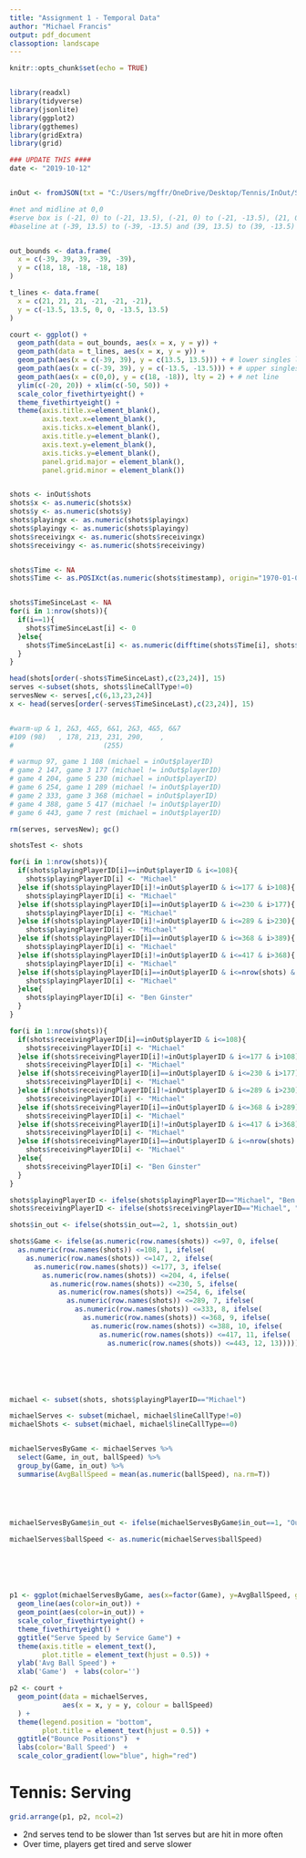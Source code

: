 ```yaml
---
title: "Assignment 1 - Temporal Data"
author: "Michael Francis"
output: pdf_document
classoption: landscape
---
```



```r
knitr::opts_chunk$set(echo = TRUE)


library(readxl)
library(tidyverse)
library(jsonlite)
library(ggplot2)
library(ggthemes)
library(gridExtra)
library(grid)

### UPDATE THIS ####
date <- "2019-10-12"


inOut <- fromJSON(txt = "C:/Users/mgffr/OneDrive/Desktop/Tennis/InOut/Singles/20191012-123330.json",flatten=T)

#net and midline at 0,0
#serve box is (-21, 0) to (-21, 13.5), (-21, 0) to (-21, -13.5), (21, 0) to (21, 13.5), (21, 0) to (21, -13.5),
#baseline at (-39, 13.5) to (-39, -13.5) and (39, 13.5) to (39, -13.5)


out_bounds <- data.frame(
  x = c(-39, 39, 39, -39, -39),
  y = c(18, 18, -18, -18, 18)
)

t_lines <- data.frame(
  x = c(21, 21, 21, -21, -21, -21),
  y = c(-13.5, 13.5, 0, 0, -13.5, 13.5)
)

court <- ggplot() +
  geom_path(data = out_bounds, aes(x = x, y = y)) +
  geom_path(data = t_lines, aes(x = x, y = y)) +
  geom_path(aes(x = c(-39, 39), y = c(13.5, 13.5))) + # lower singles lines
  geom_path(aes(x = c(-39, 39), y = c(-13.5, -13.5))) + # upper singles lines
  geom_path(aes(x = c(0,0), y = c(18, -18)), lty = 2) + # net line
  ylim(c(-20, 20)) + xlim(c(-50, 50)) +
  scale_color_fivethirtyeight() +
  theme_fivethirtyeight() +
  theme(axis.title.x=element_blank(),
        axis.text.x=element_blank(),
        axis.ticks.x=element_blank(),
        axis.title.y=element_blank(),
        axis.text.y=element_blank(),
        axis.ticks.y=element_blank(),
        panel.grid.major = element_blank(),
        panel.grid.minor = element_blank())


shots <- inOut$shots
shots$x <- as.numeric(shots$x)
shots$y <- as.numeric(shots$y)
shots$playingx <- as.numeric(shots$playingx)
shots$playingy <- as.numeric(shots$playingy)
shots$receivingx <- as.numeric(shots$receivingx)
shots$receivingy <- as.numeric(shots$receivingy)


shots$Time <- NA
shots$Time <- as.POSIXct(as.numeric(shots$timestamp), origin="1970-01-01", tz="UTC") 


shots$TimeSinceLast <- NA
for(i in 1:nrow(shots)){
  if(i==1){
    shots$TimeSinceLast[i] <- 0
  }else{
    shots$TimeSinceLast[i] <- as.numeric(difftime(shots$Time[i], shots$Time[i-1], units = "secs"))
  }
}

head(shots[order(-shots$TimeSinceLast),c(23,24)], 15)
serves <-subset(shots, shots$lineCallType!=0) 
servesNew <- serves[,c(6,13,23,24)]
x <- head(serves[order(-serves$TimeSinceLast),c(23,24)], 15)


#warm-up & 1, 2&3, 4&5, 6&1, 2&3, 4&5, 6&7
#109 (98)   , 178, 213, 231, 290,    , 
#                      (255)

# warmup 97, game 1 108 (michael = inOut$playerID)
# game 2 147, game 3 177 (michael != inOut$playerID)
# game 4 204, game 5 230 (michael = inOut$playerID)
# game 6 254, game 1 289 (michael != inOut$playerID)
# game 2 333, game 3 368 (michael = inOut$playerID)
# game 4 388, game 5 417 (michael != inOut$playerID)
# game 6 443, game 7 rest (michael = inOut$playerID)

rm(serves, servesNew); gc()

shotsTest <- shots

for(i in 1:nrow(shots)){
  if(shots$playingPlayerID[i]==inOut$playerID & i<=108){
    shots$playingPlayerID[i] <- "Michael"
  }else if(shots$playingPlayerID[i]!=inOut$playerID & i<=177 & i>108){
    shots$playingPlayerID[i] <- "Michael"
  }else if(shots$playingPlayerID[i]==inOut$playerID & i<=230 & i>177){
    shots$playingPlayerID[i] <- "Michael"
  }else if(shots$playingPlayerID[i]!=inOut$playerID & i<=289 & i>230){
    shots$playingPlayerID[i] <- "Michael"
  }else if(shots$playingPlayerID[i]==inOut$playerID & i<=368 & i>389){
    shots$playingPlayerID[i] <- "Michael"
  }else if(shots$playingPlayerID[i]!=inOut$playerID & i<=417 & i>368){
    shots$playingPlayerID[i] <- "Michael"
  }else if(shots$playingPlayerID[i]==inOut$playerID & i<=nrow(shots) & i>417){
    shots$playingPlayerID[i] <- "Michael"
  }else{
    shots$playingPlayerID[i] <- "Ben Ginster"
  }
}

for(i in 1:nrow(shots)){
  if(shots$receivingPlayerID[i]==inOut$playerID & i<=108){
    shots$receivingPlayerID[i] <- "Michael"
  }else if(shots$receivingPlayerID[i]!=inOut$playerID & i<=177 & i>108){
    shots$receivingPlayerID[i] <- "Michael"
  }else if(shots$receivingPlayerID[i]==inOut$playerID & i<=230 & i>177){
    shots$receivingPlayerID[i] <- "Michael"
  }else if(shots$receivingPlayerID[i]!=inOut$playerID & i<=289 & i>230){
    shots$receivingPlayerID[i] <- "Michael"
  }else if(shots$receivingPlayerID[i]==inOut$playerID & i<=368 & i>289){
    shots$receivingPlayerID[i] <- "Michael"
  }else if(shots$receivingPlayerID[i]!=inOut$playerID & i<=417 & i>368){
    shots$receivingPlayerID[i] <- "Michael"
  }else if(shots$receivingPlayerID[i]==inOut$playerID & i<=nrow(shots) & i>417){
    shots$receivingPlayerID[i] <- "Michael"
  }else{
    shots$receivingPlayerID[i] <- "Ben Ginster"
  }
}

shots$playingPlayerID <- ifelse(shots$playingPlayerID=="Michael", "Ben Ginster", "Michael")
shots$receivingPlayerID <- ifelse(shots$receivingPlayerID=="Michael", "Ben Ginster", "Michael")

shots$in_out <- ifelse(shots$in_out==2, 1, shots$in_out)

shots$Game <- ifelse(as.numeric(row.names(shots)) <=97, 0, ifelse(
  as.numeric(row.names(shots)) <=108, 1, ifelse(
    as.numeric(row.names(shots)) <=147, 2, ifelse(
      as.numeric(row.names(shots)) <=177, 3, ifelse(
        as.numeric(row.names(shots)) <=204, 4, ifelse(
          as.numeric(row.names(shots)) <=230, 5, ifelse(
            as.numeric(row.names(shots)) <=254, 6, ifelse(
              as.numeric(row.names(shots)) <=289, 7, ifelse(
                as.numeric(row.names(shots)) <=333, 8, ifelse(
                  as.numeric(row.names(shots)) <=368, 9, ifelse(
                    as.numeric(row.names(shots)) <=388, 10, ifelse(
                      as.numeric(row.names(shots)) <=417, 11, ifelse(
                        as.numeric(row.names(shots)) <=443, 12, 13)))))))))))))






michael <- subset(shots, shots$playingPlayerID=="Michael")

michaelServes <- subset(michael, michael$lineCallType!=0) 
michaelShots <- subset(michael, michael$lineCallType==0) 


michaelServesByGame <- michaelServes %>%
  select(Game, in_out, ballSpeed) %>%
  group_by(Game, in_out) %>%
  summarise(AvgBallSpeed = mean(as.numeric(ballSpeed), na.rm=T))





michaelServesByGame$in_out <- ifelse(michaelServesByGame$in_out==1, "Out", "In")

michaelServes$ballSpeed <- as.numeric(michaelServes$ballSpeed)






p1 <- ggplot(michaelServesByGame, aes(x=factor(Game), y=AvgBallSpeed, group=in_out, color=in_out)) +
  geom_line(aes(color=in_out)) +
  geom_point(aes(color=in_out)) +
  scale_color_fivethirtyeight() +
  theme_fivethirtyeight() +
  ggtitle("Serve Speed by Service Game") +
  theme(axis.title = element_text(), 
        plot.title = element_text(hjust = 0.5)) + 
  ylab('Avg Ball Speed') +
  xlab('Game')  + labs(color='') 

p2 <- court +
  geom_point(data = michaelServes,
             aes(x = x, y = y, colour = ballSpeed)
  ) +
  theme(legend.position = "bottom", 
        plot.title = element_text(hjust = 0.5)) +
  ggtitle("Bounce Positions")  + 
  labs(color='Ball Speed')  + 
  scale_color_gradient(low="blue", high="red") 

```

# Tennis: Serving

```r
grid.arrange(p1, p2, ncol=2)
```

- 2nd serves tend to be slower than 1st serves but are hit in more often
- Over time, players get tired and serve slower
